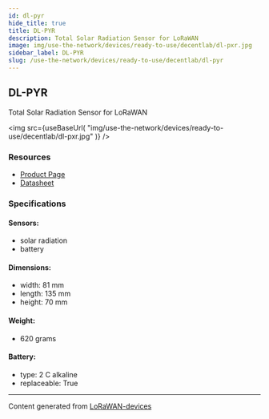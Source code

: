 ```yaml
---
id: dl-pyr
hide_title: true
title: DL-PYR
description: Total Solar Radiation Sensor for LoRaWAN
image: img/use-the-network/devices/ready-to-use/decentlab/dl-pxr.jpg
sidebar_label: DL-PYR
slug: /use-the-network/devices/ready-to-use/decentlab/dl-pyr
---
```



## DL-PYR

Total Solar Radiation Sensor for LoRaWAN

<img
  src={useBaseUrl(
    "img/use-the-network/devices/ready-to-use/decentlab/dl-pxr.jpg"
  )}
/>

### Resources

- [Product Page](https://www.decentlab.com/products/total-solar-radiation-sensor-for-lorawan)
- [Datasheet](https://cdn.decentlab.com/download/datasheets/Decentlab-DL-PYR-datasheet.pdf)

### Specifications

#### Sensors:

- solar radiation
- battery

#### Dimensions:

- width: 81 mm
- length: 135 mm
- height: 70 mm

#### Weight:

- 620 grams

#### Battery:

- type: 2 C alkaline
- replaceable: True

---

Content generated from
[LoRaWAN-devices](https://github.com/TheThingsNetwork/lorawan-devices)
